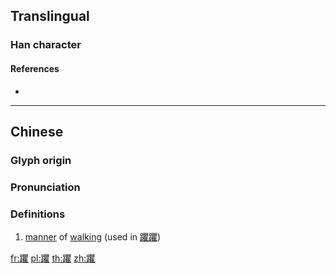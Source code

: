 {{character info/new}}
==Translingual==

===Han character===
{{Han char|rn=157|rad=足|as=18|sn=25|four=66114|canj=RMBUG|ids=⿰[[足|⻊]][[瞿]]}}

====References====
* {{Han ref|kx=1236.320|dkj=38013|dj=1709.160|hdz=63751.010|uh=8EA3|ud=36515|bh=F951|bd=63825}}

----

==Chinese==
{{zh-forms}}

===Glyph origin===
{{Han etym}}

===Pronunciation===
{{zh-pron
|m=qú
|c=keoi4
|mc=y
|oc=y
|ma=
|cat=n
}}

===Definitions===
{{zh-hanzi}}

# [[manner]] of [[walk]]ing (used in [[躣躣]])

[[fr:躣]]
[[pl:躣]]
[[th:躣]]
[[zh:躣]]